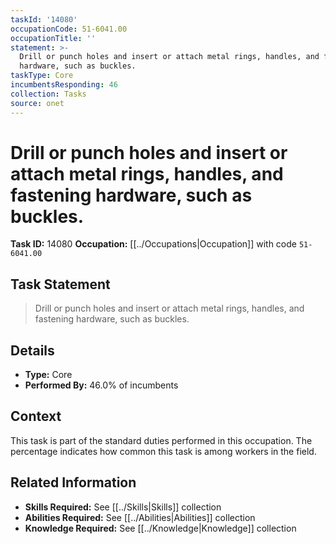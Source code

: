 ```yaml
---
taskId: '14080'
occupationCode: 51-6041.00
occupationTitle: ''
statement: >-
  Drill or punch holes and insert or attach metal rings, handles, and fastening
  hardware, such as buckles.
taskType: Core
incumbentsResponding: 46
collection: Tasks
source: onet
---
```

# Drill or punch holes and insert or attach metal rings, handles, and fastening hardware, such as buckles.

**Task ID:** 14080
**Occupation:** [[../Occupations|Occupation]] with code `51-6041.00`

## Task Statement

> Drill or punch holes and insert or attach metal rings, handles, and fastening hardware, such as buckles.

## Details

- **Type:** Core
- **Performed By:** 46.0% of incumbents

## Context

This task is part of the standard duties performed in this occupation. The percentage indicates how common this task is among workers in the field.

## Related Information

- **Skills Required:** See [[../Skills|Skills]] collection
- **Abilities Required:** See [[../Abilities|Abilities]] collection
- **Knowledge Required:** See [[../Knowledge|Knowledge]] collection
